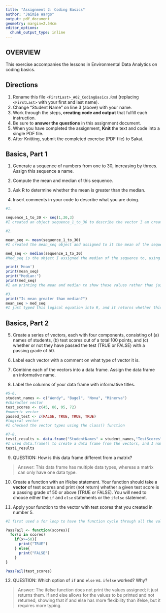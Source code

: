 ```yaml
---
title: "Assignment 2: Coding Basics"
author: "Jaimie Wargo"
output: pdf_document
geometry: margin=2.54cm
editor_options: 
  chunk_output_type: inline
---
```


## OVERVIEW

This exercise accompanies the lessons in Environmental Data Analytics on coding basics.

## Directions

1.  Rename this file `<FirstLast>_A02_CodingBasics.Rmd` (replacing `<FirstLast>` with your first and last name).
2.  Change "Student Name" on line 3 (above) with your name.
3.  Work through the steps, **creating code and output** that fulfill each instruction.
4.  Be sure to **answer the questions** in this assignment document.
5.  When you have completed the assignment, **Knit** the text and code into a single PDF file.
6.  After Knitting, submit the completed exercise (PDF file) to Sakai.

## Basics, Part 1

1.  Generate a sequence of numbers from one to 30, increasing by threes. Assign this sequence a name.

2.  Compute the mean and median of this sequence.

3.  Ask R to determine whether the mean is greater than the median.

4.  Insert comments in your code to describe what you are doing.

```r
#1. 

sequence_1_to_30 <- seq(1,30,3)
#I created an object sequence_1_to_30 to describe the vector I am creating. The seq(x,y,z) function generates a sequence from x to y, in steps of z, so I used 1 to 30 and specified steps by 3.

#2. 

mean_seq <- mean(sequence_1_to_30)
#I created the mean_seq object and assigned to it the mean of the sequence using the mean() function.

med_seq <- median(sequence_1_to_30)
#Med_seq is the object I assigned the median of the sequence to, using the median() function.

print('Mean')
print(mean_seq)
print("Median:")
print(med_seq)
#I am printing the mean and median to show these values rather than just storing them as objects.

#3. 
print("Is mean greater than median?")
mean_seq > med_seq
#I just typed this logical equation into R, and it returns whether this statement is true or false.
```

## Basics, Part 2

5.  Create a series of vectors, each with four components, consisting of (a) names of students, (b) test scores out of a total 100 points, and (c) whether or not they have passed the test (TRUE or FALSE) with a passing grade of 50.

6.  Label each vector with a comment on what type of vector it is.

7.  Combine each of the vectors into a data frame. Assign the data frame an informative name.

8.  Label the columns of your data frame with informative titles.

```r
#5-6.
student_names <- c("Wendy", "Bagel", "Nova", "Minerva")
#character vector
test_scores <- c(45, 86, 95, 72)
#numeric vector
passed_test <- c(FALSE, TRUE, TRUE, TRUE)
#logical vector
#I checked the vector types using the class() function

#7-8.
test1_results <- data.frame("StudentNames" = student_names,"TestScores"=test_scores, "Passed"=passed_test)
#I used data.frame() to create a data frame from the vectors, and I named them informatively using caps to indicate word breaks
test1_results
```

9.  QUESTION: How is this data frame different from a matrix?

> Answer: This data frame has multiple data types, whereas a matrix can only have one data type.

10. Create a function with an if/else statement. Your function should take a **vector** of test scores and print (not return) whether a given test score is a passing grade of 50 or above (TRUE or FALSE). You will need to choose either the `if` and `else` statements or the `ifelse` statement.

11. Apply your function to the vector with test scores that you created in number 5.

```r
#I first used a for loop to have the function cycle through all the values in my vector-- I know we technically haven't gone over these yet, but this seemed the most straightforward way to me. I could have done 4 separate if else functions to ask if each value was greater than 50, but this seemed redundant. I assigned the function to the PassFail object and had it take scores as its argument

PassFail <- function(scores){
  for(x in scores)
    if(x>=50){
      print("TRUE")
    } else{
      print("FALSE")
    }
}

PassFail(test_scores)
```

12. QUESTION: Which option of `if` and `else` vs. `ifelse` worked? Why?

> Answer: The ifelse function does not print the values assigned; it just returns them. If and else allows for the values to be printed and not returned, showing that if and else has more flexibility than ifelse, but it requires more typing.
